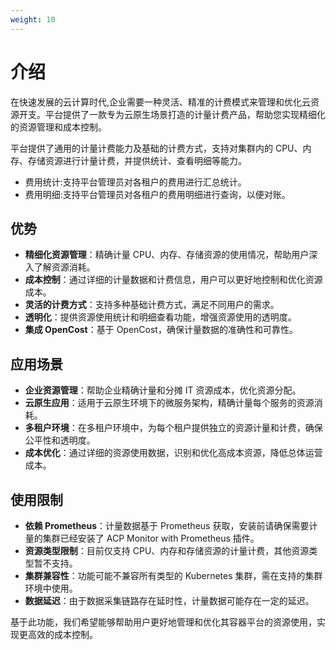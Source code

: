 ```yaml
---
weight: 10
---
```


# 介绍

在快速发展的云计算时代,企业需要一种灵活、精准的计费模式来管理和优化云资源开支。平台提供了一款专为云原生场景打造的计量计费产品，帮助您实现精细化的资源管理和成本控制。

平台提供了通用的计量计费能力及基础的计费方式，支持对集群内的 CPU、内存、存储资源进行计量计费，并提供统计、查看明细等能力。

- 费用统计:支持平台管理员对各租户的费用进行汇总统计。
- 费用明细:支持平台管理员对各租户的费用明细进行查询，以便对账。


## 优势
- **精细化资源管理**：精确计量 CPU、内存、存储资源的使用情况，帮助用户深入了解资源消耗。
- **成本控制**：通过详细的计量数据和计费信息，用户可以更好地控制和优化资源成本。
- **灵活的计费方式**：支持多种基础计费方式，满足不同用户的需求。
- **透明化**：提供资源使用统计和明细查看功能，增强资源使用的透明度。
- **集成 OpenCost**：基于 OpenCost，确保计量数据的准确性和可靠性。

## 应用场景
- **企业资源管理**：帮助企业精确计量和分摊 IT 资源成本，优化资源分配。
- **云原生应用**：适用于云原生环境下的微服务架构，精确计量每个服务的资源消耗。
- **多租户环境**：在多租户环境中，为每个租户提供独立的资源计量和计费，确保公平性和透明度。
- **成本优化**：通过详细的资源使用数据，识别和优化高成本资源，降低总体运营成本。

## 使用限制
- **依赖 Prometheus**：计量数据基于 Prometheus 获取，安装前请确保需要计量的集群已经安装了 ACP Monitor with Prometheus 插件。
- **资源类型限制**：目前仅支持 CPU、内存和存储资源的计量计费，其他资源类型暂不支持。
- **集群兼容性**：功能可能不兼容所有类型的 Kubernetes 集群，需在支持的集群环境中使用。
- **数据延迟**：由于数据采集链路存在延时性，计量数据可能存在一定的延迟。

基于此功能，我们希望能够帮助用户更好地管理和优化其容器平台的资源使用，实现更高效的成本控制。

